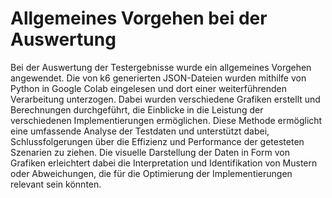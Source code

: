 # Allgemeines Vorgehen bei der Auswertung

Bei der Auswertung der Testergebnisse wurde ein allgemeines Vorgehen angewendet. Die von k6 generierten
JSON-Dateien wurden mithilfe von Python in Google Colab eingelesen und dort einer weiterführenden
Verarbeitung unterzogen. Dabei wurden verschiedene Grafiken erstellt und Berechnungen durchgeführt,
die Einblicke in die Leistung der verschiedenen Implementierungen ermöglichen. Diese Methode ermöglicht
eine umfassende Analyse der Testdaten und unterstützt dabei, Schlussfolgerungen über die Effizienz und
Performance der getesteten Szenarien zu ziehen. Die visuelle Darstellung der Daten in Form von Grafiken
erleichtert dabei die Interpretation und Identifikation von Mustern oder Abweichungen, die für die
Optimierung der Implementierungen relevant sein könnten.
